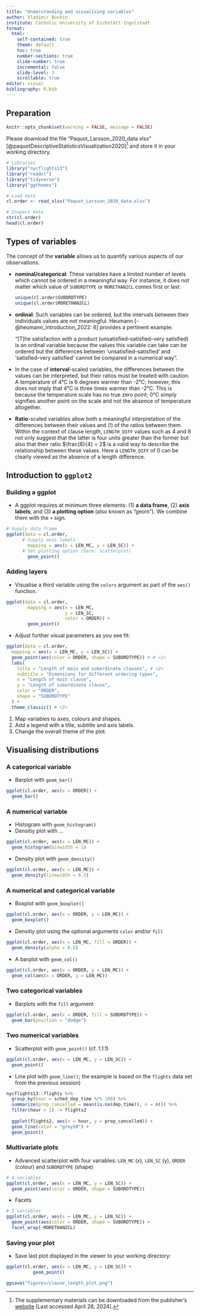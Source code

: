 ```yaml
---
title: "Understanding and visualising variables"
author: Vladimir Buskin
institute: Catholic University of Eichstätt-Ingolstadt
format:
  html:
    self-contained: true
    theme: default
    toc: true
    number-sections: true
    slide-number: true
    incremental: false
    slide-level: 3
    scrollable: true
editor: visual
bibliography: R.bib
---
```


## Preparation

```r
knitr::opts_chunk$set(warning = FALSE, message = FALSE)
```

Please download the file "Paquot_Larsson_2020_data.xlsx"
[@paquotDescriptiveStatisticsVisualization2020][^variables-1] and store
it in your working directory.

[^variables-1]: The supplementary materials can be downloaded from the
    publisher's
    [website](https://link.springer.com/chapter/10.1007/978-3-030-46216-1_17)
    \[Last accessed April 28, 2024\].

```r
# Libraries
library("nycflights13")
library("readxl")
library("tidyverse")
library("ggthemes")

# Load data
cl.order <- read_xlsx("Paquot_Larsson_2020_data.xlsx")

# Inspect data
str(cl.order)
head(cl.order)

```

## Types of variables

The concept of the **variable** allows us to quantify various aspects of
our observations.

-   **nominal/categorical**: These variables have a limited number of
    levels which cannot be ordered in a meaningful way. For instance, it
    does not matter which value of `SUBORDTYPE` or `MORETHAN2CL` comes
    first or last:

    ```r
    unique(cl.order$SUBORDTYPE)
    unique(cl.order$MORETHAN2CL)
    ```

-   **ordinal**: Such variables can be ordered, but the intervals
    between their individuals values are not meaningful. Heumann
    [-@heumann_introduction_2022: 6] provides a pertinent example:

    "\[T\]he satisfaction with a product (unsatisfied–satisfied–very
    satisfied) is an ordinal variable because the values this variable
    can take can be ordered but the differences between
    'unsatisfied–satisfied' and 'satisfied–very satisfied' cannot be
    compared in a numerical way".

-   In the case of **interval**-scaled variables, the differences
    between the values can be interpreted, but their ratios must be
    treated with caution. A temperature of 4°C is 6 degrees warmer than
    -2°C; however, this does not imply that 4°C is three times warmer
    than -2°C. This is because the temperature scale has no true zero
    point; 0°C simply signifies another point on the scale and not the
    absence of temperature altogether.

-   **Ratio**-scaled variables allow both a meaningful interpretation of
    the differences between their values and (!) of the ratios between
    them. Within the context of clause length, `LENGTH_DIFF` values such
    as 4 and 8 not only suggest that the latter is four units greater
    than the former but also that their ratio $\frac{8}{4} = 2$ is a
    valid way to describe the relationship between these values. Here a
    `LENGTH_DIFF` of 0 can be clearly viewed as the absence of a length
    difference.

## Introduction to `ggplot2`

### Building a ggplot

-   A ggplot requires at minimum three elements: (1) **a data
    frame**, (2) **axis labels**, and (3) **a plotting option** (also
    known as "geom"). We combine them with the `+` sign.

```r

# Supply data frame
ggplot(data = cl.order,
      # Supply axis labels
        mapping = aes(x = LEN_MC, y = LEN_SC)) +
      # Set plotting option (here: scatterplot)
        geom_point()
```

### Adding layers

-   Visualise a third variable using the `colors` argument as part of
    the `aes()` function.

```r

ggplot(data = cl.order,
        mapping = aes(x = LEN_MC, 
                      y = LEN_SC,
                      color = ORDER)) +
        geom_point()
```

-   Adjust further visual parameters as you see fit:

```r

ggplot(data = cl.order,
  mapping = aes(x = LEN_MC, y = LEN_SC)) +
  geom_point(aes(color = ORDER, shape = SUBORDTYPE)) + # <1>
  labs(
    title = "Length of main and subordinate clauses", # <2>
    subtitle = "Dimensions for different ordering types",
    x = "Length of main clause",
    y = "Length of subordinate clause",
    color = "ORDER",
    shape = "SUBORDTYPE"
  ) +
  theme_classic() # <3>

```

1.  Map variables to axes, colours and shapes.
2.  Add a legend with a title, subtitle and axis labels.
3.  Change the overall theme of the plot.

## Visualising distributions

### A categorical variable

-   Barplot with `geom_bar()`

```r
ggplot(cl.order, aes(x = ORDER)) +
  geom_bar()
```

### A numerical variable

-   Histogram with `geom_histogram()`
-   Densitiy plot with ...

```r
ggplot(cl.order, aes(x = LEN_MC)) +
  geom_histogram(binwidth = 1)
```

-   Density plot with `geom_density()`

```r
ggplot(cl.order, aes(x = LEN_MC)) +
  geom_density(linewidth = 0.5)
```

### A numerical and categorical variable

-   Boxplot with `geom_boxplot()`

```r
ggplot(cl.order, aes(x = ORDER, y = LEN_MC)) +
  geom_boxplot()
```

-   Densitiy plot using the optional arguments `color` and/or `fill`

```r
ggplot(cl.order, aes(x = LEN_MC, fill = ORDER)) +
  geom_density(alpha = 0.5)
```

-   A barplot with `geom_col()`

```r
ggplot(cl.order, aes(x = ORDER, y = LEN_MC)) +
  geom_col(aes(x = ORDER, y = LEN_MC))
```

### Two categorical variables

-   Barplots with the `fill` argument

```r
ggplot(cl.order, aes(x = ORDER, fill = SUBORDTYPE)) +
  geom_bar(position = "dodge")
```

### Two numerical variables

-   Scatterplot with `geom_point()` (cf. 1.1.1)

```r
ggplot(cl.order, aes(x = LEN_MC, y = LEN_SC)) +
  geom_point()
```

-   Line plot with `geom_line()`; the example is based on the `flights`
    data set from the previous session)

```r
nycflights13::flights %>%  
  group_by(hour = sched_dep_time %/% 100) %>% 
  summarize(prop_cancelled = mean(is.na(dep_time)), n = n()) %>%  
  filter(hour > 1) -> flights2
  
  ggplot(flights2, aes(x = hour, y = prop_cancelled)) +
  geom_line(color = "grey50") + 
  geom_point()
```

### Multivariate plots

-   Advanced scatterplot with four variables: `LEN_MC` (x), `LEN_SC`
    (y), `ORDER` (colour) and `SUBORDTYPE` (shape)

```r
# 4 variables
ggplot(cl.order, aes(x = LEN_MC, y = LEN_SC)) +
  geom_point(aes(color = ORDER, shape = SUBORDTYPE))
```

-   Facets

```r
# 5 variables
ggplot(cl.order, aes(x = LEN_MC, y = LEN_SC)) +
  geom_point(aes(color = ORDER, shape = SUBORDTYPE)) +
  facet_wrap(~MORETHAN2CL)
```

### Saving your plot

-   Save last plot displayed in the viewer to your working directory:

```r

ggplot(cl.order, aes(x = LEN_MC, y = LEN_SC)) +
          geom_point()

ggsave("figures/clause_length_plot.png")

```
